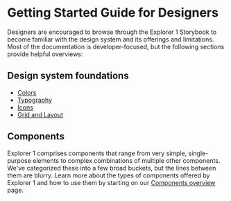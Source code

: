 
<Meta title="Getting Started/Designer" />

# Getting Started Guide for Designers

Designers are encouraged to browse through the Explorer 1 Storybook to become familiar with the design system and its offerings and limitations. Most of the documentation is developer-focused, but the following sections provide helpful overviews:

## Design system foundations

- [Colors](?path=/docs/foundation-colors--docs)
- [Typography](?path=/docs/foundation-typography--docs)
- [Icons](?path=/docs/foundation-icons--docs)
- [Grid and Layout](?path=/docs/foundation-grid-and-layout--docs)

## Components

Explorer 1 comprises components that range from very simple, single-purpose elements to complex combinations of multiple other components. We've categorized these into a few broad buckets, but the lines between them are blurry. Learn more about the types of components offered by Explorer 1 and how to use them by starting on our [Components overview](?path=/docs/components-overview--docs) page.
